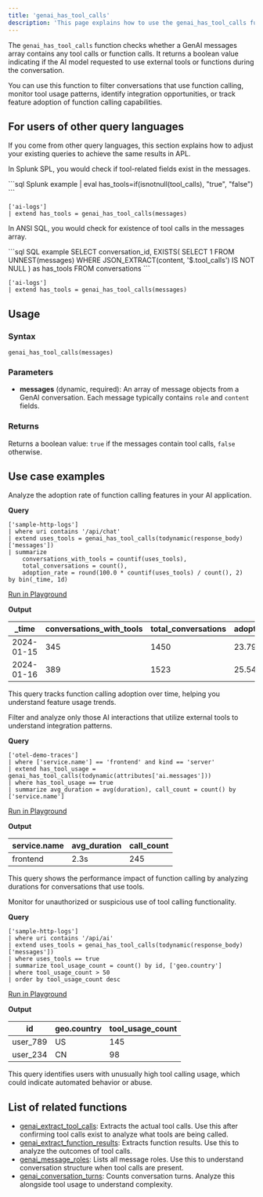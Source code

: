 ```yaml
---
title: 'genai_has_tool_calls'
description: 'This page explains how to use the genai_has_tool_calls function in APL.'
---
```


The `genai_has_tool_calls` function checks whether a GenAI messages array contains any tool calls or function calls. It returns a boolean value indicating if the AI model requested to use external tools or functions during the conversation.

You can use this function to filter conversations that use function calling, monitor tool usage patterns, identify integration opportunities, or track feature adoption of function calling capabilities.

## For users of other query languages

If you come from other query languages, this section explains how to adjust your existing queries to achieve the same results in APL.

<AccordionGroup>
<Accordion title="Splunk SPL users">

In Splunk SPL, you would check if tool-related fields exist in the messages.

<CodeGroup>
```sql Splunk example
| eval has_tools=if(isnotnull(tool_calls), "true", "false")
```

```kusto APL equivalent
['ai-logs']
| extend has_tools = genai_has_tool_calls(messages)
```
</CodeGroup>

</Accordion>
<Accordion title="ANSI SQL users">

In ANSI SQL, you would check for existence of tool calls in the messages array.

<CodeGroup>
```sql SQL example
SELECT 
  conversation_id,
  EXISTS(
    SELECT 1 FROM UNNEST(messages) 
    WHERE JSON_EXTRACT(content, '$.tool_calls') IS NOT NULL
  ) as has_tools
FROM conversations
```

```kusto APL equivalent
['ai-logs']
| extend has_tools = genai_has_tool_calls(messages)
```
</CodeGroup>

</Accordion>
</AccordionGroup>

## Usage

### Syntax

```kusto
genai_has_tool_calls(messages)
```

### Parameters

- **messages** (dynamic, required): An array of message objects from a GenAI conversation. Each message typically contains `role` and `content` fields.

### Returns

Returns a boolean value: `true` if the messages contain tool calls, `false` otherwise.

## Use case examples

<Tabs>
<Tab title="Log analysis">

Analyze the adoption rate of function calling features in your AI application.

**Query**

```kusto
['sample-http-logs']
| where uri contains '/api/chat'
| extend uses_tools = genai_has_tool_calls(todynamic(response_body)['messages'])
| summarize 
    conversations_with_tools = countif(uses_tools),
    total_conversations = count(),
    adoption_rate = round(100.0 * countif(uses_tools) / count(), 2)
by bin(_time, 1d)
```

[Run in Playground](https://play.axiom.co/axiom-play-qf1k/query?initForm=%7B%22apl%22%3A%22%5B'sample-http-logs'%5D%20%7C%20where%20uri%20contains%20'%2Fapi%2Fchat'%20%7C%20extend%20uses_tools%20%3D%20genai_has_tool_calls(todynamic(response_body)%5B'messages'%5D)%20%7C%20summarize%20conversations_with_tools%20%3D%20countif(uses_tools)%2C%20total_conversations%20%3D%20count()%2C%20adoption_rate%20%3D%20round(100.0%20*%20countif(uses_tools)%20%2F%20count()%2C%202)%20by%20bin(_time%2C%201d)%22%7D)

**Output**

| _time | conversations_with_tools | total_conversations | adoption_rate |
|-------|--------------------------|---------------------|---------------|
| 2024-01-15 | 345 | 1450 | 23.79 |
| 2024-01-16 | 389 | 1523 | 25.54 |

This query tracks function calling adoption over time, helping you understand feature usage trends.

</Tab>
<Tab title="OpenTelemetry traces">

Filter and analyze only those AI interactions that utilize external tools to understand integration patterns.

**Query**

```kusto
['otel-demo-traces']
| where ['service.name'] == 'frontend' and kind == 'server'
| extend has_tool_usage = genai_has_tool_calls(todynamic(attributes['ai.messages']))
| where has_tool_usage == true
| summarize avg_duration = avg(duration), call_count = count() by ['service.name']
```

[Run in Playground](https://play.axiom.co/axiom-play-qf1k/query?initForm=%7B%22apl%22%3A%22%5B'otel-demo-traces'%5D%20%7C%20where%20%5B'service.name'%5D%20%3D%3D%20'frontend'%20and%20kind%20%3D%3D%20'server'%20%7C%20extend%20has_tool_usage%20%3D%20genai_has_tool_calls(todynamic(attributes%5B'ai.messages'%5D))%20%7C%20where%20has_tool_usage%20%3D%3D%20true%20%7C%20summarize%20avg_duration%20%3D%20avg(duration)%2C%20call_count%20%3D%20count()%20by%20%5B'service.name'%5D%22%7D)

**Output**

| service.name | avg_duration | call_count |
|--------------|--------------|------------|
| frontend | 2.3s | 245 |

This query shows the performance impact of function calling by analyzing durations for conversations that use tools.

</Tab>
<Tab title="Security logs">

Monitor for unauthorized or suspicious use of tool calling functionality.

**Query**

```kusto
['sample-http-logs']
| where uri contains '/api/ai'
| extend uses_tools = genai_has_tool_calls(todynamic(response_body)['messages'])
| where uses_tools == true
| summarize tool_usage_count = count() by id, ['geo.country']
| where tool_usage_count > 50
| order by tool_usage_count desc
```

[Run in Playground](https://play.axiom.co/axiom-play-qf1k/query?initForm=%7B%22apl%22%3A%22%5B'sample-http-logs'%5D%20%7C%20where%20uri%20contains%20'%2Fapi%2Fai'%20%7C%20extend%20uses_tools%20%3D%20genai_has_tool_calls(todynamic(response_body)%5B'messages'%5D)%20%7C%20where%20uses_tools%20%3D%3D%20true%20%7C%20summarize%20tool_usage_count%20%3D%20count()%20by%20id%2C%20%5B'geo.country'%5D%20%7C%20where%20tool_usage_count%20%3E%2050%20%7C%20order%20by%20tool_usage_count%20desc%22%7D)

**Output**

| id | geo.country | tool_usage_count |
|----|--------------|------------------|
| user_789 | US | 145 |
| user_234 | CN | 98 |

This query identifies users with unusually high tool calling usage, which could indicate automated behavior or abuse.

</Tab>
</Tabs>

## List of related functions

- [genai_extract_tool_calls](/apl/scalar-functions/genai-functions/genai-extract-tool-calls): Extracts the actual tool calls. Use this after confirming tool calls exist to analyze what tools are being called.
- [genai_extract_function_results](/apl/scalar-functions/genai-functions/genai-extract-function-results): Extracts function results. Use this to analyze the outcomes of tool calls.
- [genai_message_roles](/apl/scalar-functions/genai-functions/genai-message-roles): Lists all message roles. Use this to understand conversation structure when tool calls are present.
- [genai_conversation_turns](/apl/scalar-functions/genai-functions/genai-conversation-turns): Counts conversation turns. Analyze this alongside tool usage to understand complexity.

